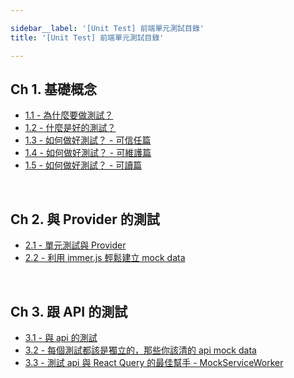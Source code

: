 ```yaml
---

sidebar__label: '[Unit Test] 前端單元測試目錄'
title: '[Unit Test] 前端單元測試目錄'

---
```


## Ch 1. 基礎概念
- [1.1 - 為什麼要做測試？](./frontend-unit-testing-1.1-why-testing)
- [1.2 - 什麼是好的測試？](./frontend-unit-testing-1.2-what-is-good-test)
- [1.3 - 如何做好測試？ - 可信任篇](./frontend-unit-testing-1.3-how-make-good-test-trusthiness)
- [1.4 - 如何做好測試？ - 可維護篇](./frontend-unit-testing-1.4-how-make-good-test-matainable)
- [1.5 - 如何做好測試？ - 可讀篇](./frontend-unit-testing-1.5-how-make-good-test-readable)

<br />


## Ch 2. 與 Provider 的測試
- [2.1 - 單元測試與 Provider](./frontend-unit-testing-2.1-with-provider)
- [2.2 - 利用 immer.js 輕鬆建立 mock data](./frontend-unit-testing-2.2-mock-data-with-immerjs)

<br />


## Ch 3. 跟 API 的測試
- [3.1 - 與 api 的測試](./frontend-unit-testing-3.1-test-with-api)
- [3.2 - 每個測試都該是獨立的，那些你該清的 api mock data](./frontend-unit-testing-3.2-clear-api-mocking)
- [3.3 - 測試 api 與 React Query 的最佳幫手 - MockServiceWorker](./frontend-unit-testing-3.3-mock-service-worker)


<br />